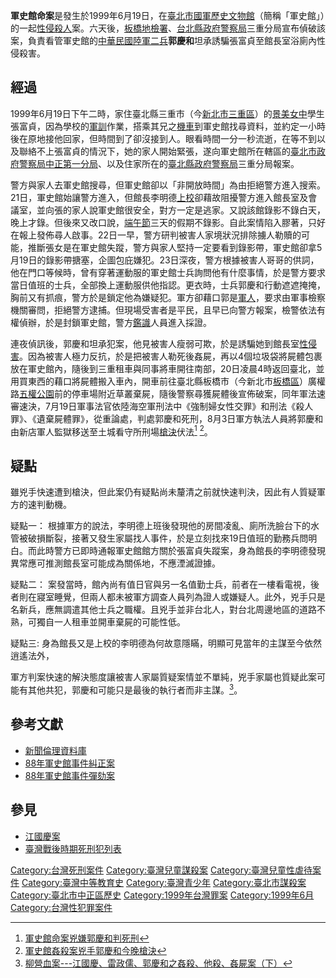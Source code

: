 {{Infobox civilian attack
|title= 軍史館命案
|location= {{ROC}}[[臺北市|臺北市]][[國軍歷史文物館|國軍歷史文物館]]
|date=1999年6月19日
|motive=[[性侵害|性侵害]]
|weapons=膠帶
|fatalities=1
|injuries=
|victim=張富貞
|perps=郭慶和
}}
'''軍史館命案'''是發生於1999年6月19日，在[[臺北市|臺北市]][[國軍歷史文物館|國軍歷史文物館]]（簡稱「軍史館」）的一起[[性侵|性侵]][[殺人|殺人]]案。六天後，[[板橋地檢署|板橋地檢署]]、[[台北縣政府警察局|台北縣政府警察局]]三重分局宣布偵破該案，負責看管軍史館的[[中華民國陸軍|中華民國陸軍]][[二等兵|二兵]]'''郭慶和'''坦承誘騙張富貞至館長室浴廁內性侵殺害。

==經過==
1999年6月19日下午二時，家住臺北縣三重市（今[[新北市|新北市]][[三重區|三重區]]）的[[景美女中|景美女中]]學生張富貞，因為學校的[[軍訓|軍訓]]作業，搭乘其兄之[[機車|機車]]到軍史館找尋資料，並約定一小時後在原地接他回家，但時間到了卻沒接到人。眼看時間一分一秒流逝，在等不到以及聯絡不上張富貞的情況下，她的家人開始緊張，遂向軍史館所在轄區的[[臺北市政府警察局中正第一分局|臺北市政府警察局中正第一分局]]、以及住家所在的[[新北市政府警察局|臺北縣政府警察局]]三重分局報案。

警方與家人去軍史館搜尋，但軍史館卻以「非開放時間」為由拒絕警方進入搜索。21日，軍史館始讓警方進入，但館長李明德[[上校|上校]]卻藉故阻擾警方進入館長室及會議室，並向張的家人說軍史館很安全，對方一定是逃家。又說該館錄影不錄白天，晚上才錄。但後來又改口說，[[端午節|端午節]]三天的假期不錄影。自此案情陷入膠著，只好在報上發佈尋人啟事。22日一早，警方研判被害人家境狀況排除擄人勒贖的可能，推斷張女是在軍史館失蹤，警方與家人堅持一定要看到錄影帶，軍史館卻拿5月19日的錄影帶搪塞，企圖包庇嫌犯。23日深夜，警方根據被害人哥哥的供詞，他在門口等候時，曾有穿著運動服的軍史館士兵詢問他有什麼事情，於是警方要求當日值班的士兵，全部換上運動服供他指認。更衣時，士兵郭慶和行動遮遮掩掩，胸前又有抓痕，警方於是鎖定他為嫌疑犯。軍方卻藉口郭是[[軍人|軍人]]，要求由軍事檢察機關審問，拒絕警方逮捕。但現場受害者是平民，且早已向警方報案，檢警依法有權偵辦，於是封鎖軍史館，警方[[鑑識科學|鑑識]]人員進入採證。

連夜偵訊後，郭慶和坦承犯案，他見被害人瘦弱可欺，於是誘騙她到館長室[[性侵犯|性侵害]]。因為被害人極力反抗，於是把被害人勒死後姦屍，再以4個垃圾袋將屍體包裹放在軍史館內，隨後到三重租車與同事將車開往南部，20日凌晨4時返回臺北，並用買東西的藉口將屍體搬入車內，開車前往臺北縣板橋市（今新北市[[板橋區_(台灣)|板橋區]]）廣權路[[五權公園|五權公園]]前的停車場附近草叢棄屍，隨後警察尋獲屍體後宣佈破案，同年軍法速審速決，7月19日軍事法官依陸海空軍刑法中《強制婦女性交罪》和刑法《殺人罪》、《遺棄屍體罪》，從重論處，判處郭慶和死刑，8月3日軍方執法人員將郭慶和由新店軍人監獄移送至土城看守所刑場[[槍決|槍決]]伏法<ref>[https://news.cts.com.tw/cts/society/199907/199907190030024.html 軍史館命案兇嫌郭慶和判死刑]</ref> <ref>[https://news.cts.com.tw/cts/society/199908/199908030030576.html 軍史館姦殺案兇手郭慶和今晚槍決]</ref>。

==疑點==
雖兇手快速遭到槍決，但此案仍有疑點尚未釐清之前就快速判決，因此有人質疑軍方的速判動機。

疑點一：
根據軍方的說法，李明德上班後發現他的房間凌亂、廁所洗臉台下的水管被破損斷裂，接著又發生家屬找人事件，於是立刻找來19日值班的勤務兵問明白。而此時警方已即時通報軍史館館方關於張富貞失蹤案，身為館長的李明德發現異常應可推測館長室可能成為關係地，不應湮滅證據。

疑點二：
案發當時，館內尚有值日官與另一名值勤士兵，前者在一樓看電視，後者則在寢室睡覺，但兩人都未被軍方調查人員列為證人或嫌疑人。此外，兇手只是名新兵，應無調遣其他士兵之職權。且兇手並非台北人，對台北周邊地區的道路不熟，可獨自一人租車並開車棄屍的可能性低。

疑點三:
身為館長又是上校的李明德為何故意隱瞞，明顯可見當年的主謀至今依然逍遙法外，

軍方判案快速的解決態度讓被害人家屬質疑案情並不單純，兇手家屬也質疑此案可能有其他共犯，郭慶和可能只是最後的執行者而非主謀。<ref>[http://mypaper.pchome.com.tw/weng44/post/1239694871 柳營血案---江國慶、雷政儒、郭慶和之姦殺、他殺、姦屍案（下）]</ref>。

== 參考文獻 == 
{{Reflist}}
* [https://web.archive.org/web/20150924011704/http://www.feja.org.tw/modules/wordpress/?p=63 新聞倫理資料庫]
* [https://web.archive.org/web/20090407081010/http://www.cy.gov.tw/record/3-3-1_PDF/88_097.pdf 88年軍史館事件糾正案]
* [https://web.archive.org/web/20090407045205/http://www.cy.gov.tw/record/3-4-1_PDF/88_010.pdf 88年軍史館事件彈劾案]

== 參見 ==
* [[江國慶案|江國慶案]]
* [[臺灣戰後時期死刑犯列表|臺灣戰後時期死刑犯列表]]

{{中華民國國軍在臺灣涉及刑事爭議之案件}}
[[Category:台灣死刑案件|Category:台灣死刑案件]]
[[Category:臺灣兒童謀殺案|Category:臺灣兒童謀殺案]]
[[Category:臺灣兒童性虐待案件|Category:臺灣兒童性虐待案件]]
[[Category:臺灣中等教育史|Category:臺灣中等教育史]]
[[Category:臺灣青少年|Category:臺灣青少年]]
[[Category:臺北市謀殺案|Category:臺北市謀殺案]]
[[Category:臺北市中正區歷史|Category:臺北市中正區歷史]]
[[Category:1999年台灣罪案|Category:1999年台灣罪案]]
[[Category:1999年6月|Category:1999年6月]]
[[Category:台灣性犯罪案件|Category:台灣性犯罪案件]]